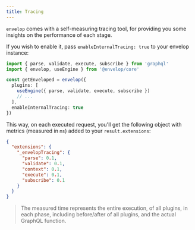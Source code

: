 ```yaml
---
title: Tracing
---
```


`envelop` comes with a self-measuring tracing tool, for providing you some insights on the performance of each stage.

If you wish to enable it, pass `enableInternalTracing: true` to your envelop instance:

```ts
import { parse, validate, execute, subscribe } from 'graphql'
import { envelop, useEngine } from '@envelop/core'

const getEnveloped = envelop({
  plugins: [
    useEngine({ parse, validate, execute, subscribe })
    // ...
  ],
  enableInternalTracing: true
})
```

This way, on each executed request, you'll get the following object with metrics (measured in `ms`) added to your `result.extensions`:

```json
{
  "extensions": {
    "_envelopTracing": {
      "parse": 0.1,
      "validate": 0.1,
      "context": 0.1,
      "execute": 0.1,
      "subscribe": 0.1
    }
  }
}
```

> The measured time represents the entire execution, of all plugins, in each phase, including before/after of all plugins, and the actual GraphQL function.

